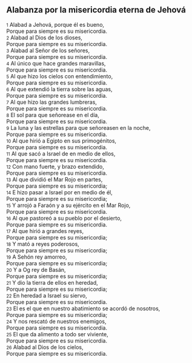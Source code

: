 == Alabanza por la misericordia eterna de Jehová ==

{{anchor|1}} <small>1</small> Alabad a Jehová, porque él es bueno,<br>
Porque para siempre es su misericordia.<br>
{{anchor|2}} <small>2</small> Alabad al Dios de los dioses,<br>
Porque para siempre es su misericordia.<br>
{{anchor|3}} <small>3</small> Alabad al Señor de los señores,<br>
Porque para siempre es su misericordia.<br>
{{anchor|4}} <small>4</small> Al único que hace grandes maravillas,<br>
Porque para siempre es su misericordia.<br>
{{anchor|5}} <small>5</small> Al que hizo los cielos con entendimiento,<br>
Porque para siempre es su misericordia.<br>
{{anchor|6}} <small>6</small> Al que extendió la tierra sobre las aguas,<br>
Porque para siempre es su misericordia.<br>
{{anchor|7}} <small>7</small> Al que hizo las grandes lumbreras,<br>
Porque para siempre es su misericordia.<br>
{{anchor|8}} <small>8</small> El sol para que señorease en el día,<br>
Porque para siempre es su misericordia.<br>
{{anchor|9}} <small>9</small> La luna y las estrellas para que señoreasen en la noche,<br>
Porque para siempre es su misericordia.<br>
{{anchor|10}} <small>10</small> Al que hirió a Egipto en sus primogénitos,<br>
Porque para siempre es su misericordia.<br>
{{anchor|11}} <small>11</small> Al que sacó a Israel de en medio de ellos,<br>
Porque para siempre es su misericordia.<br>
{{anchor|12}} <small>12</small> Con mano fuerte, y brazo extendido,<br>
Porque para siempre es su misericordia.<br>
{{anchor|13}} <small>13</small> Al que dividió el Mar Rojo en partes,<br>
Porque para siempre es su misericordia;<br>
{{anchor|14}} <small>14</small> E hizo pasar a Israel por en medio de él,<br>
Porque para siempre es su misericordia;<br>
{{anchor|15}} <small>15</small> Y arrojó a Faraón y a su ejército en el Mar Rojo,<br>
Porque para siempre es su misericordia.<br>
{{anchor|16}} <small>16</small> Al que pastoreó a su pueblo por el desierto,<br>
Porque para siempre es su misericordia.<br>
{{anchor|17}} <small>17</small> Al que hirió a grandes reyes,<br>
Porque para siempre es su misericordia;<br>
{{anchor|18}} <small>18</small> Y mató a reyes poderosos,<br>
Porque para siempre es su misericordia;<br>
{{anchor|19}} <small>19</small> A Sehón rey amorreo,<br>
Porque para siempre es su misericordia;<br>
{{anchor|20}} <small>20</small> Y a Og rey de Basán,<br>
Porque para siempre es su misericordia;<br>
{{anchor|21}} <small>21</small> Y dio la tierra de ellos en heredad,<br>
Porque para siempre es su misericordia;<br>
{{anchor|22}} <small>22</small> En heredad a Israel su siervo,<br>
Porque para siempre es su misericordia.<br>
{{anchor|23}} <small>23</small> El es el que en nuestro abatimiento se acordó de nosotros,<br>
Porque para siempre es su misericordia;<br>
{{anchor|24}} <small>24</small> Y nos rescató de nuestros enemigos,<br>
Porque para siempre es su misericordia.<br>
{{anchor|25}} <small>25</small> El que da alimento a todo ser viviente,<br>
Porque para siempre es su misericordia.<br>
{{anchor|26}} <small>26</small> Alabad al Dios de los cielos,<br>
Porque para siempre es su misericordia.<br>
